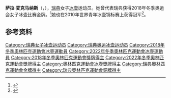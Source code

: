 {{NoteTA|G1=Sports}}
'''萨拉·麦克马纳斯'''（{{lang-sv|Sara McManus}}，{{bd|1991年|12月13日||}}），[[瑞典|瑞典]]女子[[冰壶|冰壶]]运动员。她曾代表瑞典获得2018年冬季奥运会女子冰壶比赛金牌。<ref>{{Cite web|title=Sara MCMANUS|url=https://www.olympic.org/sara-mcmanus|accessdate=2021-04-11|work=International Olympic Committee|archive-date=2021-04-11|archive-url=https://web.archive.org/web/20210411114545/https://www.olympic.org/sara-mcmanus|dead-url=no}}</ref>她也在2010年世界青年冰壶锦标赛上获得冠军<ref>{{cite web|url=http://www.worldcurling.org/world-junior-curling-championships-2011-womens-medal-games|title=World Junior Curling Championships 2011 - Women's Medal Games
|work=World Curling Federation|date=2011-03-13|accessdate=2021-04-11|archiveurl=https://web.archive.org/web/20110318014217/http://www.worldcurling.org/world-junior-curling-championships-2011-womens-medal-games|archivedate=2011-03-18}}</ref>。

== 参考资料 ==
{{reflist}}

{{奥林匹克运动会冰壶比赛女子团体冠军}}

{{Authority control}}
{{DEFAULTSORT:McManus, Sara}}
[[Category:瑞典女子冰壶运动员|Category:瑞典女子冰壶运动员]]
[[Category:瑞典奥运冰壶运动员|Category:瑞典奥运冰壶运动员]]
[[Category:2018年冬季奧林匹克運動會冰壺運動員|Category:2018年冬季奧林匹克運動會冰壺運動員]]
[[Category:2022年冬季奧林匹克運動會冰壺運動員|Category:2022年冬季奧林匹克運動會冰壺運動員]]
[[Category:2018年冬季奧林匹克運動會獎牌得主|Category:2018年冬季奧林匹克運動會獎牌得主]]
[[Category:2022年冬季奧林匹克運動會獎牌得主|Category:2022年冬季奧林匹克運動會獎牌得主]]
[[Category:奧林匹克運動會冰壺獎牌得主|Category:奧林匹克運動會冰壺獎牌得主]]
[[Category:瑞典奧林匹克運動會金牌得主|Category:瑞典奧林匹克運動會金牌得主]]
[[Category:瑞典奧林匹克運動會銅牌得主|Category:瑞典奧林匹克運動會銅牌得主]]